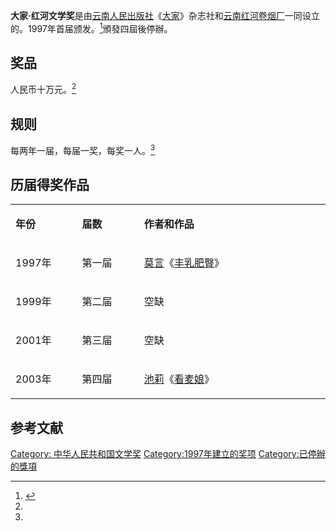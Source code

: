'''大家·红河文学奖'''是由[[云南人民出版社|云南人民出版社]]《[[大家|大家]]》杂志社和[[云南|云南]][[红河卷烟厂|红河卷烟厂]]一同设立的。1997年首届颁发。<ref name="wmg ">{{cite web|url=http://www1.clzg.cn/wenhua/2006-08/30/content_182865.htm|title=大家•红河文学奖|accessdate=2006-08-30|work=|publisher=中国网|language=zh-hans|deadurl=yes|archiveurl=https://web.archive.org/web/20140111061251/http://www1.clzg.cn/wenhua/2006-08/30/content_182865.htm|archivedate=2014-01-11}}</ref>頒發四屆後停辦。

== 奖品 ==
人民币十万元。<ref name="wmg " />

== 规则 ==
每两年一届，每届一奖，每奖一人。<ref name="wmg " />

== 历届得奖作品 ==
{|class="wikitable " width="50%"
|- style="background:red; color:white" align=center
|style="width:10%"|'''年份'''||style="width:10%"|'''届数'''||style="width:30%"|'''作者和作品'''
|-
| 1997年   || 第一届 || [[莫言|莫言]]《[[丰乳肥臀|丰乳肥臀]]》
|-
| 1999年  || 第二届 ||  空缺
|-
| 2001年   || 第三届 || 空缺
|-
| 2003年   || 第四届 || [[池莉|池莉]]《[[看麦娘|看麦娘]]》
|}

==参考文献==
<div class="references-small">
<references></references>
</div>

{{榮譽小作品}}
[[Category:_中华人民共和国文学奖|Category: 中华人民共和国文学奖]]
[[Category:1997年建立的奖项|Category:1997年建立的奖项]]
[[Category:已停辦的獎項|Category:已停辦的獎項]]